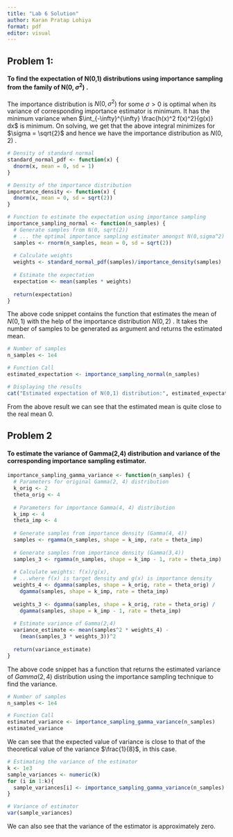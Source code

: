 ```yaml
---
title: "Lab 6 Solution"
author: Karan Pratap Lohiya
format: pdf
editor: visual
---
```


## Problem 1:

#### To find the expectation of N(0,1) distributions using importance sampling from the family of N(0, $\sigma^2$) .

The importance distribution is $N(0, \sigma^2)$ for some $\sigma > 0$ is optimal when its variance of corresponding importance estimator is minimum. It has the minimum variance when $\int_{-\infty}^{\infty} \frac{h(x)^2 f(x)^2}{g(x)} dx$ is minimum. On solving, we get that the above integral minimizes for $\sigma = \sqrt{2}$ and hence we have the importance distribution as $N(0,2)$ .

```r
# Density of standard normal
standard_normal_pdf <- function(x) {
  dnorm(x, mean = 0, sd = 1)
}

# Density of the importance distribution
importance_density <- function(x) {
  dnorm(x, mean = 0, sd = sqrt(2))
}

# Function to estimate the expectation using importance sampling
importance_sampling_normal <- function(n_samples) {
  # Generate samples from N(0, sqrt(2)) 
  # ... the optimal importance sampling estimater amongst N(0,sigma^2)
  samples <- rnorm(n_samples, mean = 0, sd = sqrt(2))
  
  # Calculate weights 
  weights <- standard_normal_pdf(samples)/importance_density(samples)
  
  # Estimate the expectation
  expectation <- mean(samples * weights)
  
  return(expectation)
}
```

The above code snippet contains the function that estimates the mean of $N(0,1)$ with the help of the importance distribution $N(0,2)$ . It takes the number of samples to be generated as argument and returns the estimated mean.

```r

# Number of samples
n_samples <- 1e4

# Function Call
estimated_expectation <- importance_sampling_normal(n_samples)

# Displaying the results
cat("Estimated expectation of N(0,1) distribution:", estimated_expectation)
```

From the above result we can see that the estimated mean is quite close to the real mean $0$.

## Problem 2

#### To estimate the variance of Gamma(2,4) distribution and variance of the corresponding importance sampling estimator.

```r
importance_sampling_gamma_variance <- function(n_samples) {
  # Parameters for original Gamma(2, 4) distribution
  k_orig <- 2
  theta_orig <- 4
  
  # Parameters for importance Gamma(4, 4) distribution
  k_imp <- 4
  theta_imp <- 4
  
  # Generate samples from importance density (Gamma(4, 4))
  samples <- rgamma(n_samples, shape = k_imp, rate = theta_imp)
  
  # Generate samples from importance density (Gamma(3,4))
  samples_3 <- rgamma(n_samples, shape = k_imp - 1, rate = theta_imp)
  
  # Calculate weights: f(x)/g(x), 
  # ...where f(x) is target density and g(x) is importance density
  weights_4 <- dgamma(samples, shape = k_orig, rate = theta_orig) / 
    dgamma(samples, shape = k_imp, rate = theta_imp)
  
  weights_3 <- dgamma(samples, shape = k_orig, rate = theta_orig) / 
    dgamma(samples, shape = k_imp - 1, rate = theta_imp)
  
  # Estimate variance of Gamma(2,4)
  variance_estimate <- mean(samples^2 * weights_4) - 
    (mean(samples_3 * weights_3))^2
  
  return(variance_estimate)
}
```

The above code snippet has a function that returns the estimated variance of $Gamma(2,4)$ distribution using the importance sampling technique to find the variance.

```r
# Number of samples
n_samples <- 1e4

# Function Call
estimated_variance <- importance_sampling_gamma_variance(n_samples)
estimated_variance
```

We can see that the expected value of variance is close to that of the theoretical value of the variance $\frac{1}{8}$, in this case.

```r
# Estimating the variance of the estimator
k <- 1e3
sample_variances <- numeric(k)
for (i in 1:k){
  sample_variances[i] <- importance_sampling_gamma_variance(n_samples)
}

# Variance of estimator
var(sample_variances)
```

We can also see that the variance of the estimator is approximately zero.
